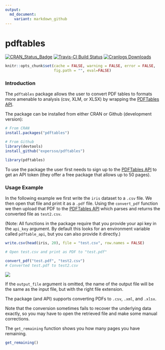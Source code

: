 ```yaml
---
output:
  md_document:
    variant: markdown_github
---
```


# pdftables

[![CRAN_Status_Badge](http://www.r-pkg.org/badges/version/pdftables)](http://cran.r-project.org/web/packages/pdftables)
[![Travis-CI Build Status](https://travis-ci.org/expersso/pdftables.svg?branch=master)](https://travis-ci.org/expersso/pdftables)
[![Cranlogs Downloads](http://cranlogs.r-pkg.org/badges/grand-total/pdftables)](http://cran.r-project.org/web/packages/pdftables)

```r
knitr::opts_chunk$set(cache = FALSE, warning = FALSE, error = FALSE, 
                      fig.path = "", eval=FALSE)
```

### Introduction

The `pdftables` package allows the user to convert PDF tables to formats more
amenable to analysis (csv, XLM, or XLSX) by wrapping the 
[PDFTables API](https://pdftables.com).

The package can be installed from either CRAN or Github (development version):

```r
# From CRAN
install.packages("pdftables")

# From Github
library(devtools)
install_github("expersso/pdftables")

library(pdftables)
```

To use the package the user first needs to sign up to the 
[PDFTables API](https://pdftables.com/join) to get an API token (they offer a 
free package that allows up to 50 pages).

### Usage Example

In the following example we first write the `iris` dataset to a `.csv` file. We 
then open that file and print it as a `.pdf` file. Using the `convert_pdf`
function we then upload that PDF to the [PDFTables API](https://pdftables.com)
which parses and returns the converted file as `test2.csv`.

(Note: All functions in the package require that you provide your api key in the
`api_key` argument. By default this looks for an environment variable called
`pdftable_api`, but you can also provide it directly.)

```r
write.csv(head(iris, 20), file = "test.csv", row.names = FALSE)

# Open test.csv and print as PDF to "test.pdf"

convert_pdf("test.pdf", "test2.csv")
# Converted test.pdf to test2.csv
```

![](vignettes/example.png)

If the `output_file` argument is omitted, the name of the output file will be
the same as the input file, but with the right file extension.

The package (and API) supports converting PDFs to `.csv`, `.xml`, and `.xlsx`.

Note that the conversion sometimes fails to recover the underlying data exactly,
so you may have to open the retrieved file and make some manual corrections.

The `get_remaining` function shows you how many pages you have remaining.

```r
get_remaining()
```
